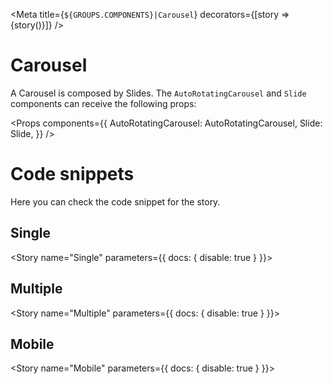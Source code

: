 
<Meta
  title={`${GROUPS.COMPONENTS}|Carousel`}
  decorators={[story => <DivFlex>{story()}</DivFlex>]}
/>

# Carousel

A Carousel is composed by Slides. The `AutoRotatingCarousel` and `Slide` components can receive the following props:

<Props
  components={{
    AutoRotatingCarousel: AutoRotatingCarousel,
    Slide: Slide,
  }}
/>

# Code snippets

Here you can check the code snippet for the story.

## Single

<Story name="Single" parameters={{ docs: { disable: true } }}>
  <div style={{ width: '700px', height: '400px' }}>
    <AutoRotatingCarousel>
      <Slide
        title="Seja bem-vindo ao novo Portal"
        titleColor="#f69322"
        subtitle="Com novos recursos e design mais atrativo e fácil de usar. Aproveite as novidades!<br/>Dúvidas? Acesse a Central de Relacionamentos, HelpTec."
        backgroundImage="https://ak6.picdn.net/shutterstock/videos/21643606/thumb/1.jpg"
        buttonTitle="ACESSAR HELPTEC"
        link="https://www.tecsinapse.com.br/"
        linkTarget="_blank"
      />
    </AutoRotatingCarousel>
  </div>
</Story>

<Source id="components-carousel--single" />

## Multiple

<Story name="Multiple" parameters={{ docs: { disable: true } }}>
  <div style={{ width: '700px', height: '400px' }}>
    <AutoRotatingCarousel autoplay>
      <Slide
        link="http://www.tecsinapse.com.br"
        linkTarget="_blank"
        backgroundImage="https://www.sokolovelaw.com/wp-content/uploads/automotive-mechanics.jpg"
        title="Relatório de Manuntenção BMW"
        subtitle="Já estão disponíveis todos os relatórios de manuntenção de 2019."
      />
      <Slide
        link="http://www.tecsinapse.com.br"
        linkTarget="_blank"
        backgroundImage="https://autonesian.com/wp-content/uploads/2017/02/astra-autoprima-bmw-2-700x400.jpg"
        title="Comitê Geral Seleciona Integrantes"
        subtitle="O comitê geral elegeu os novos membros para o Premium Selection."
      />
    </AutoRotatingCarousel>
  </div>
</Story>

<Source id="components-carousel--multiple" />

## Mobile

<Story name="Mobile" parameters={{ docs: { disable: true } }}>
  <div style={{ width: '100vw', height: '300px' }}>
    <AutoRotatingCarousel variant="mobile">
      <Slide
        link="http://www.tecsinapse.com.br"
        linkTarget="_blank"
        backgroundImage="https://www.sokolovelaw.com/wp-content/uploads/automotive-mechanics.jpg"
        title="Relatório de Manuntenção BMW"
        subtitle="Já estão disponíveis todos os relatórios de manuntenção de 2019."
        buttonTitle="SAIBA MAIS"
        mobile
      />
      <Slide
        link="http://www.tecsinapse.com.br"
        linkTarget="_blank"
        backgroundImage="https://autonesian.com/wp-content/uploads/2017/02/astra-autoprima-bmw-2-700x400.jpg"
        title="Comitê Geral Seleciona Integrantes"
        subtitle="O comitê geral elegeu os novos membros para o Premium Selection."
        mobile
      />
    </AutoRotatingCarousel>
  </div>
</Story>

<Source id="components-carousel--mobile" />
